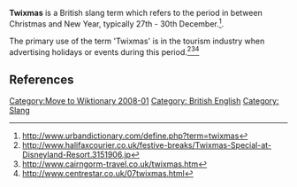 [[Category:Move to Wiktionary 2008-01]]
'''Twixmas''' is a British slang term which refers to the period in between Christmas and New Year, typically 27th - 30th December.<ref>http://www.urbandictionary.com/define.php?term=twixmas</ref>.

The primary use of the term 'Twixmas' is in the tourism industry when advertising holidays or events during this period.<ref>http://www.halifaxcourier.co.uk/festive-breaks/Twixmas-Special-at-Disneyland-Resort.3151906.jp</ref><ref>http://www.cairngorm-travel.co.uk/twixmas.htm</ref><ref>http://www.centrestar.co.uk/07twixmas.html</ref>

==References==
<references />

[[Category: British English]]
[[Category: Slang]]